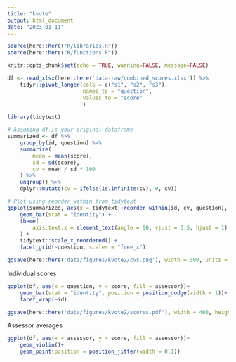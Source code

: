 ```yaml
---
title: "kvote"
output: html_document
date: "2023-01-11"
---
```

```r

source(here::here("R/libraries.R"))
source(here::here("R/functions.R"))

knitr::opts_chunk$set(echo = TRUE, warning=FALSE, message=FALSE)
```

```r
df <- read_xlsx(here::here('data-raw/combined_scores.xlsx')) %>% 
    tidyr::pivot_longer(cols = c("s1", "s2", "s3"),
                        names_to = "question",
                        values_to = "score"
                        )

```


```r
library(tidytext)

# Assuming df is your original dataframe
summarized <- df %>% 
    group_by(id, question) %>% 
    summarize(
        mean = mean(score),
        sd = sd(score),
        cv = mean / sd * 100
    ) %>% 
    ungroup() %>% 
    dplyr::mutate(cv = ifelse(is.infinite(cv), 0, cv))
```

```r
# Plot using reorder_within from tidytext
ggplot(summarized, aes(x = tidytext::reorder_within(id, cv, question), y = cv)) +
    geom_bar(stat = "identity") +
    theme(
        axis.text.x = element_text(angle = 90, vjust = 0.5, hjust = 1)
    ) +
    tidytext::scale_x_reordered() +
    facet_grid(~question, scales = "free_x")

ggsave(here::here('data/figures/kvote2/cvs.png'), width = 300, units = "mm")
```
Individual scores
```r
ggplot(df, aes(x = question, y = score, fill = assessor))+
    geom_bar(stat = "identity", position = position_dodge(width = 1))+
    facet_wrap(~id)

ggsave(here::here('data/figures/kvote2/scores.pdf'), width = 400, height = 300, units = "mm")
```


Assessor averages
```r
ggplot(df, aes(x = assessor, y = score, fill = assessor))+
    geom_violin()+
    geom_point(position = position_jitter(width = 0.1))
```

